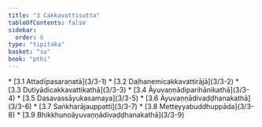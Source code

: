 ```yaml
---
title: "3 Cakkavattisutta"
tableOfContents: false
sidebar:
  order: 6
type: "tipitaka"
basket: "su"
book: "pthi"
---
```



<DynamicBreadcrumb />



<TableOfContents book="pthi" section="3">
* [3.1 Attadīpasaraṇatā](3/3-1)
* [3.2 Daḷhanemicakkavattirājā](3/3-2)
* [3.3 Dutiyādicakkavattikathā](3/3-3)
* [3.4 Āyuvaṇṇādiparihānikathā](3/3-4)
* [3.5 Dasavassāyukasamaya](3/3-5)
* [3.6 Āyuvaṇṇādivaḍḍhanakathā](3/3-6)
* [3.7 Saṅkharājauppatti](3/3-7)
* [3.8 Metteyyabuddhuppāda](3/3-8)
* [3.9 Bhikkhunoāyuvaṇṇādivaḍḍhanakathā](3/3-9)
</TableOfContents>